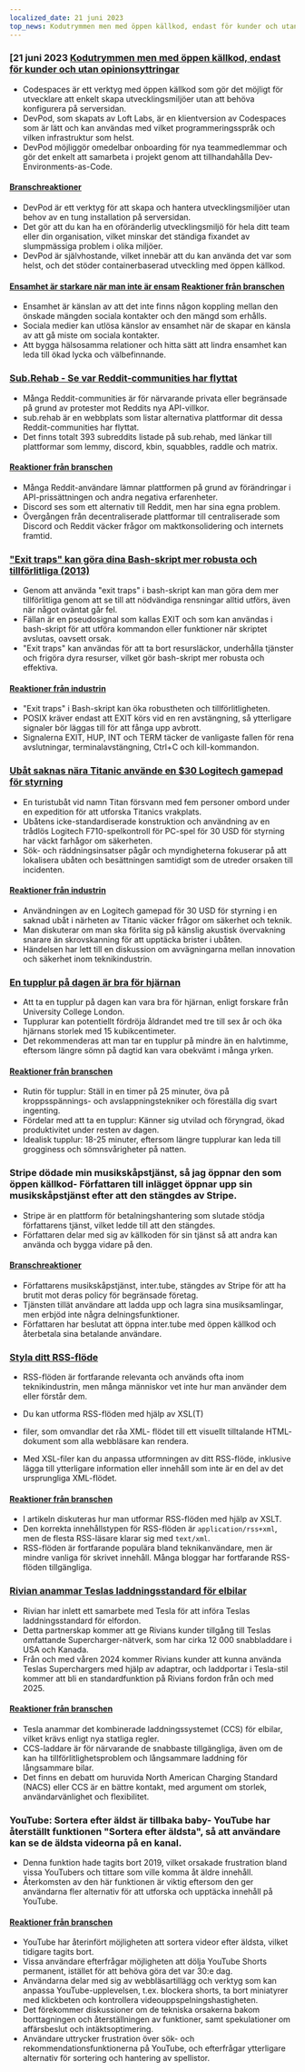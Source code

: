 ```yaml
---
localized_date: 21 juni 2023
top_news: Kodutrymmen men med öppen källkod, endast för kunder och utan opinionsyttringar
---
```




<CallToAction />

<Steps>

### [21 juni 2023 [Kodutrymmen men med öppen källkod, endast för kunder och utan opinionsyttringar](https://devpod.sh/)

- Codespaces är ett verktyg med öppen källkod som gör det möjligt för utvecklare att enkelt skapa utvecklingsmiljöer utan att behöva konfigurera på serversidan.
- DevPod, som skapats av Loft Labs, är en klientversion av Codespaces som är lätt och kan användas med vilket programmeringsspråk och vilken infrastruktur som helst.
- DevPod möjliggör omedelbar onboarding för nya teammedlemmar och gör det enkelt att samarbeta i projekt genom att tillhandahålla Dev-Environments-as-Code.

#### [Branschreaktioner](http://news.ycombinator.com/item?id=36407477)

- DevPod är ett verktyg för att skapa och hantera utvecklingsmiljöer utan behov av en tung installation på serversidan.
- Det gör att du kan ha en oföränderlig utvecklingsmiljö för hela ditt team eller din organisation, vilket minskar det ständiga fixandet av slumpmässiga problem i olika miljöer.
- DevPod är självhostande, vilket innebär att du kan använda det var som helst, och det stöder containerbaserad utveckling med öppen källkod.

#### [Ensamhet är starkare när man inte är ensam](https://pubmed.ncbi.nlm.nih.gov/37293324/) [Reaktioner från branschen](http://news.ycombinator.com/item?id=36403280)

- Ensamhet är känslan av att det inte finns någon koppling mellan den önskade mängden sociala kontakter och den mängd som erhålls.
- Sociala medier kan utlösa känslor av ensamhet när de skapar en känsla av att gå miste om sociala kontakter.
- Att bygga hälsosamma relationer och hitta sätt att lindra ensamhet kan leda till ökad lycka och välbefinnande.

### [Sub.Rehab - Se var Reddit-communities har flyttat](https://sub.rehab/)

- Många Reddit-communities är för närvarande privata eller begränsade på grund av protester mot Reddits nya API-villkor.
- sub.rehab är en webbplats som listar alternativa plattformar dit dessa Reddit-communities har flyttat.
- Det finns totalt 393 subreddits listade på sub.rehab, med länkar till plattformar som lemmy, discord, kbin, squabbles, raddle och matrix.

#### [Reaktioner från branschen](http://news.ycombinator.com/item?id=36401999)

- Många Reddit-användare lämnar plattformen på grund av förändringar i API-prissättningen och andra negativa erfarenheter.
- Discord ses som ett alternativ till Reddit, men har sina egna problem.
- Övergången från decentraliserade plattformar till centraliserade som Discord och Reddit väcker frågor om maktkonsolidering och internets framtid.

### ["Exit traps" kan göra dina Bash-skript mer robusta och tillförlitliga (2013)](http://redsymbol.net/articles/bash-exit-traps/)

- Genom att använda "exit traps" i bash-skript kan man göra dem mer tillförlitliga genom att se till att nödvändiga rensningar alltid utförs, även när något oväntat går fel.
- Fällan är en pseudosignal som kallas EXIT och som kan användas i bash-skript för att utföra kommandon eller funktioner när skriptet avslutas, oavsett orsak.
- "Exit traps" kan användas för att ta bort resursläckor, underhålla tjänster och frigöra dyra resurser, vilket gör bash-skript mer robusta och effektiva.

#### [Reaktioner från industrin](http://news.ycombinator.com/item?id=36400465)

- "Exit traps" i Bash-skript kan öka robustheten och tillförlitligheten.
- POSIX kräver endast att EXIT körs vid en ren avstängning, så ytterligare signaler bör läggas till för att fånga upp avbrott.
- Signalerna EXIT, HUP, INT och TERM täcker de vanligaste fallen för rena avslutningar, terminalavstängning, Ctrl+C och kill-kommandon.

### [Ubåt saknas nära Titanic använde en $30 Logitech gamepad för styrning](https://arstechnica.com/gaming/2023/06/submarine-missing-near-titanic-used-a-30-logitech-gamepad-for-steering/)

- En turistubåt vid namn Titan försvann med fem personer ombord under en expedition för att utforska Titanics vrakplats.
- Ubåtens icke-standardiserade konstruktion och användning av en trådlös Logitech F710-spelkontroll för PC-spel för 30 USD för styrning har väckt farhågor om säkerheten.
- Sök- och räddningsinsatser pågår och myndigheterna fokuserar på att lokalisera ubåten och besättningen samtidigt som de utreder orsaken till incidenten.

#### [Reaktioner från industrin](http://news.ycombinator.com/item?id=36407781)

- Användningen av en Logitech gamepad för 30 USD för styrning i en saknad ubåt i närheten av Titanic väcker frågor om säkerhet och teknik.
- Man diskuterar om man ska förlita sig på känslig akustisk övervakning snarare än skrovskanning för att upptäcka brister i ubåten.
- Händelsen har lett till en diskussion om avvägningarna mellan innovation och säkerhet inom teknikindustrin.

### [En tupplur på dagen är bra för hjärnan](https://www.bbc.com/news/health-65950168)

- Att ta en tupplur på dagen kan vara bra för hjärnan, enligt forskare från University College London.
- Tupplurar kan potentiellt fördröja åldrandet med tre till sex år och öka hjärnans storlek med 15 kubikcentimeter.
- Det rekommenderas att man tar en tupplur på mindre än en halvtimme, eftersom längre sömn på dagtid kan vara obekvämt i många yrken.

#### [Reaktioner från branschen](http://news.ycombinator.com/item?id=36399503)

- Rutin för tupplur: Ställ in en timer på 25 minuter, öva på kroppsspännings- och avslappningstekniker och föreställa dig svart ingenting.
- Fördelar med att ta en tupplur: Känner sig utvilad och föryngrad, ökad produktivitet under resten av dagen.
- Idealisk tupplur: 18-25 minuter, eftersom längre tupplurar kan leda till grogginess och sömnsvårigheter på natten.

### Stripe dödade min musikskåpstjänst, så jag öppnar den som öppen källkod- Författaren till inlägget öppnar upp sin musikskåpstjänst efter att den stängdes av Stripe.

- Stripe är en plattform för betalningshantering som slutade stödja författarens tjänst, vilket ledde till att den stängdes.
- Författaren delar med sig av källkoden för sin tjänst så att andra kan använda och bygga vidare på den.

#### [Branschreaktioner](http://news.ycombinator.com/item?id=36403607)

- Författarens musikskåpstjänst, inter.tube, stängdes av Stripe för att ha brutit mot deras policy för begränsade företag.
- Tjänsten tillät användare att ladda upp och lagra sina musiksamlingar, men erbjöd inte några delningsfunktioner.
- Författaren har beslutat att öppna inter.tube med öppen källkod och återbetala sina betalande användare.

### [Styla ditt RSS-flöde](https://darekkay.com/blog/rss-styling/)

- RSS-flöden är fortfarande relevanta och används ofta inom teknikindustrin, men många människor vet inte hur man använder dem eller förstår dem.
- Du kan utforma RSS-flöden med hjälp av XSL(T)

- filer, som omvandlar det råa XML- flödet till ett visuellt tilltalande HTML- dokument som alla webbläsare kan rendera.

- Med XSL-filer kan du anpassa utformningen av ditt RSS-flöde, inklusive lägga till ytterligare information eller innehåll som inte är en del av det ursprungliga XML-flödet.

#### [Reaktioner från branschen](http://news.ycombinator.com/item?id=36401854)

- I artikeln diskuteras hur man utformar RSS-flöden med hjälp av XSLT.
- Den korrekta innehållstypen för RSS-flöden är `application/rss+xml`, men de flesta RSS-läsare klarar sig med `text/xml`.
- RSS-flöden är fortfarande populära bland teknikanvändare, men är mindre vanliga för skrivet innehåll. Många bloggar har fortfarande RSS-flöden tillgängliga.

### [Rivian anammar Teslas laddningsstandard för elbilar](https://ev-edition.com/2023/06/rivian-joins-forces-with-tesla-embracing-their-charging-standard-for-electric-vehicles/)

- Rivian har inlett ett samarbete med Tesla för att införa Teslas laddningsstandard för elfordon.
- Detta partnerskap kommer att ge Rivians kunder tillgång till Teslas omfattande Supercharger-nätverk, som har cirka 12 000 snabbladdare i USA och Kanada.
- Från och med våren 2024 kommer Rivians kunder att kunna använda Teslas Superchargers med hjälp av adaptrar, och laddportar i Tesla-stil kommer att bli en standardfunktion på Rivians fordon från och med 2025.

#### [Reaktioner från branschen](http://news.ycombinator.com/item?id=36403494)

- Tesla anammar det kombinerade laddningssystemet (CCS) för elbilar, vilket krävs enligt nya statliga regler.
- CCS-laddare är för närvarande de snabbaste tillgängliga, även om de kan ha tillförlitlighetsproblem och långsammare laddning för långsammare bilar.
- Det finns en debatt om huruvida North American Charging Standard (NACS) eller CCS är en bättre kontakt, med argument om storlek, användarvänlighet och flexibilitet.

### YouTube: Sortera efter äldst är tillbaka baby- YouTube har återställt funktionen "Sortera efter äldsta", så att användare kan se de äldsta videorna på en kanal.

- Denna funktion hade tagits bort 2019, vilket orsakade frustration bland vissa YouTubers och tittare som ville komma åt äldre innehåll.
- Återkomsten av den här funktionen är viktig eftersom den ger användarna fler alternativ för att utforska och upptäcka innehåll på YouTube.

#### [Reaktioner från branschen](http://news.ycombinator.com/item?id=36410777)

- YouTube har återinfört möjligheten att sortera videor efter äldsta, vilket tidigare tagits bort.
- Vissa användare efterfrågar möjligheten att dölja YouTube Shorts permanent, istället för att behöva göra det var 30:e dag.
- Användarna delar med sig av webbläsartillägg och verktyg som kan anpassa YouTube-upplevelsen, t.ex. blockera shorts, ta bort miniatyrer med klickbeten och kontrollera videouppspelningshastigheten.
- Det förekommer diskussioner om de tekniska orsakerna bakom borttagningen och återställningen av funktioner, samt spekulationer om affärsbeslut och intäktsoptimering.
- Användare uttrycker frustration över sök- och rekommendationsfunktionerna på YouTube, och efterfrågar ytterligare alternativ för sortering och hantering av spellistor.

</Steps>
